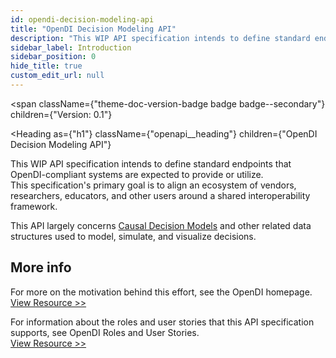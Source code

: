 ```yaml
---
id: opendi-decision-modeling-api
title: "OpenDI Decision Modeling API"
description: "This WIP API specification intends to define standard endpoints that OpenDI-compliant systems are expected to provide or utilize."
sidebar_label: Introduction
sidebar_position: 0
hide_title: true
custom_edit_url: null
---
```



<span
  className={"theme-doc-version-badge badge badge--secondary"}
  children={"Version: 0.1"}
>
</span>

<Heading
  as={"h1"}
  className={"openapi__heading"}
  children={"OpenDI Decision Modeling API"}
>
</Heading>



This WIP API specification intends to define standard endpoints that OpenDI-compliant systems are expected to provide or utilize.  
This specification's primary goal is to align an ecosystem of vendors, researchers, educators, and other users around a shared interoperability framework.



This API largely concerns [Causal Decision Models](api/models.tag.mdx) and other related data structures used to model, simulate, and visualize decisions.

## More info

 For more on the motivation behind this effort, see the OpenDI homepage.  
[View Resource >&gt;](https://opendi.org/)

For information about the roles and user stories that this API specification supports, see OpenDI Roles and User Stories.  
[View Resource >&gt;](http://opendi.org/roles-user-stories/)


      